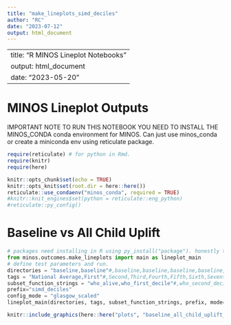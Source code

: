 ```yaml
---
title: "make_lineplots_simd_deciles"
author: "RC"
date: "2023-07-12"
output: html_document
---
```

---
title: "R MINOS Lineplot Notebooks"
output: html_document
date: "2023-05-20"
---

# MINOS Lineplot Outputs

IMPORTANT NOTE TO RUN THIS NOTEBOOK YOU NEED TO INSTALL THE MINOS_CONDA conda environment for MINOS. 
Can just use minos_conda or create a miniconda env using reticulate package. 

```r
require(reticulate) # for python in Rmd. 
require(knitr)
require(here)

knitr::opts_chunk$set(echo = TRUE)
knitr::opts_knit$set(root.dir = here::here())
reticulate::use_condaenv("minos_conda", required = TRUE)
#knitr::knit_engines$set(python = reticulate::eng_python)
#reticulate::py_config()

```

# Baseline vs All Child Uplift


```python
# packages need installing in R using py_install("package"). honestly this seems not worth it..
from minos.outcomes.make_lineplots import main as lineplot_main
# define test parameters and run.
directories = "baseline,baseline"#,baseline,baseline,baseline,baseline,baseline,baseline,baseline,baseline,baseline,baseline"
tags = "National Average,First"#,Second,Third,Fourth,Fifth,Sixth,Seventh,Eighth,Ninth,Tenth"
subset_function_strings = "who_alive,who_first_decile"#,who_second_decile,who_third_decile,who_fourth_decile,who_fifth_decile,who_sixth_decile,who_seventh_decile,who_eigth_decile,who_ninth_decile,who_tenth_decile"
prefix="simd_deciles"
config_mode = "glasgow_scaled"
lineplot_main(directories, tags, subset_function_strings, prefix, mode=config_mode, ref="National Average", v="SF_12", method='nanmean')
```

```r
knitr::include_graphics(here::here("plots", "baseline_all_child_uplift_SF_12_aggs_by_year.pdf"), error=FALSE)
```
